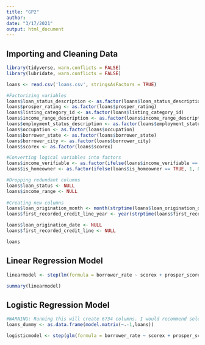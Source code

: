 ---
title: "GP2"
author: 
date: "3/17/2021"
output: html_document
---
## Importing and Cleaning Data

```{r}
library(tidyverse, warn.conflicts = FALSE)
library(lubridate, warn.conflicts = FALSE)

loans <- read.csv('loans.csv', stringsAsFactors = TRUE)

#Factorizing variables
loans$loan_status_description <- as.factor(loans$loan_status_description)
loans$prosper_rating <- as.factor(loans$prosper_rating)
loans$listing_category_id <- as.factor(loans$listing_category_id)
loans$income_range_description <- as.factor(loans$income_range_description)
loans$employment_status_description <- as.factor(loans$employment_status_description)
loans$occupation <- as.factor(loans$occupation)
loans$borrower_state <- as.factor(loans$borrower_state)
loans$borrower_city <- as.factor(loans$borrower_city)
loans$scorex <- as.factor(loans$scorex)

#Converting logical variables into factors
loans$income_verifiable <- as.factor(ifelse(loans$income_verifiable == TRUE, 1, 0))
loans$is_homeowner <- as.factor(ifelse(loans$is_homeowner == TRUE, 1, 0))

#Dropping redundant columns
loans$loan_status <- NULL
loans$income_range <- NULL
  
#Creating new columns
loans$loan_origination_month <- month(strptime(loans$loan_origination_date, format='%m/%d/%Y'))
loans$first_recorded_credit_line_year <- year(strptime(loans$first_recorded_credit_line, format='%m/%d/%Y'))

loans$loan_origination_date <- NULL
loans$first_recorded_credit_line <- NULL

loans
```

## Linear Regression Model
```{r}
linearmodel <- step(lm(formula = borrower_rate ~ scorex + prosper_score + listing_category_id +stated_monthly_income + employment_status_description + monthly_debt + current_delinquencies + delinquencies_last7_years + inquiries_last6_months + bankcard_utilization + first_recorded_credit_line_year, data=loans))

summary(linearmodel)
```

## Logistic Regression Model
```{r}
#WARNING: Running this will create 6734 columns. I would recommend selecting only the variables you want to run in the logistic regression model and going from there.
loans_dummy <- as.data.frame(model.matrix(~.-1,loans))

logisticmodel <- step(glm(formula = borrower_rate ~ scorex + prosper_score + stated_monthly_income + employment_status_description + monthly_debt + current_delinquencies + delinquencies_last7_years + inquiries_last6_months + bankcard_utilization + first_recorded_credit_line_year, data=loans, family = 'binomial'))
```

